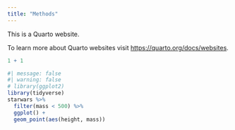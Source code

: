 ```yaml
---
title: "Methods"
---
```


This is a Quarto website.

To learn more about Quarto websites visit <https://quarto.org/docs/websites>.

```r
1 + 1
```

```r
#| message: false
#| warning: false
# library(ggplot2)
library(tidyverse)
starwars %>% 
  filter(mass < 500) %>% 
  ggplot() +
  geom_point(aes(height, mass)) 
```
